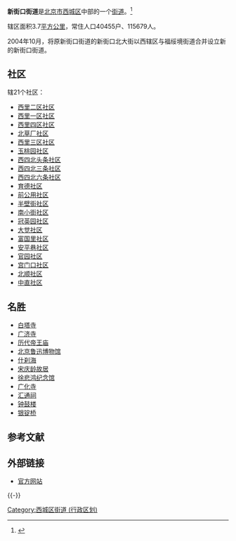 {{unreferenced|time=2009-07-10T12:08:52+00:00}}
{{中国乡级行政区
|景观照片文件名 = Xinjiekou after summer solstice (20170622164624).jpg
|景观照片描述 = [[新街口_(北京)|新街口]]
|汉语拼音 = 
|其他语言 = 
|其他语言名称 = 
|旧称 = 
|地名出处 = 
|位置图文件名 = 
|位置图描述 = 
|自定义图片= 
|建置时间 = 
|政府驻地 = 
|毗邻 = 海淀区[[北太平庄街道|北太平庄街道]]、西城区[[德胜街道_(北京市)|德胜街道]]、[[什刹海街道|什刹海街道]]、[[金融街街道|金融街街道]]、[[展览路街道|展览路街道]]
|总面积 = 
|总人口 = 
|总人口年份 = 
|户籍人口 = 
|户籍人口年份 = 
|常住人口 = 
|常住人口年份 = 
|人口密度 = 
|GDP = 
|GDP年份 = 
|邮政编码 = 
|电话区号 = 10
|官方网站 = 
|网站名称 = 
|11/01/02/003/000}}
'''新街口街道'''是[[北京市|北京市]][[西城区|西城区]]中部的一个[[街道_(行政区划)|街道]]。<ref>{{PRC admin/ref sgc|{{PRC admin/parent|11/01/02/003/000}}}}</ref>

辖区面积3.7[[平方公里|平方公里]]，常住人口40455户、115679人。

2004年10月，将原新街口街道的新街口北大街以西辖区与福绥境街道合并设立新的新街口街道。

==社区==
辖21个社区：
*[[西里二区社区|西里二区社区]]
*[[西里一区社区|西里一区社区]]
*[[西里四区社区|西里四区社区]]
*[[北草厂社区|北草厂社区]]
*[[西里三区社区|西里三区社区]]
*[[玉桃园社区|玉桃园社区]]
*[[西四北头条社区|西四北头条社区]]
*[[西四北三条社区|西四北三条社区]]
*[[西四北六条社区|西四北六条社区]]
*[[育德社区|育德社区]]
*[[前公用社区|前公用社区]]
*[[半壁街社区|半壁街社区]]
*[[南小街社区|南小街社区]]
*[[冠英园社区|冠英园社区]]
*[[大觉社区|大觉社区]]
*[[富国里社区|富国里社区]]
*[[安平巷社区|安平巷社区]]
*[[官园社区|官园社区]]
*[[宫门口社区|宫门口社区]]
*[[北顺社区|北顺社区]]
*[[中直社区|中直社区]]

==名胜==
*[[白塔寺|白塔寺]]
*[[广济寺_(北京市)|广济寺]]
*[[历代帝王庙|历代帝王庙]]
*[[北京鲁迅博物馆|北京鲁迅博物馆]]
*[[什刹海|什刹海]]
*[[北京宋庆龄故居|宋庆龄故居]]
*[[徐悲鸿纪念馆|徐悲鸿纪念馆]]
*[[广化寺_(北京市)|广化寺]]
*[[汇通祠|汇通祠]]
*[[北京鼓楼和钟楼|钟鼓楼]]
*[[银锭桥|银锭桥]]

==参考文献==
{{Reflist}}

==外部链接==
*[https://web.archive.org/web/20090606033030/http://www.bjxch.gov.cn/pub/xch_zhuzhan/A/A7/qgjd/xjkjd/ 官方网站]

{{-}}
{{北京市西城区行政区划}}

[[Category:西城区街道_(行政区划)|Category:西城区街道 (行政区划)]]